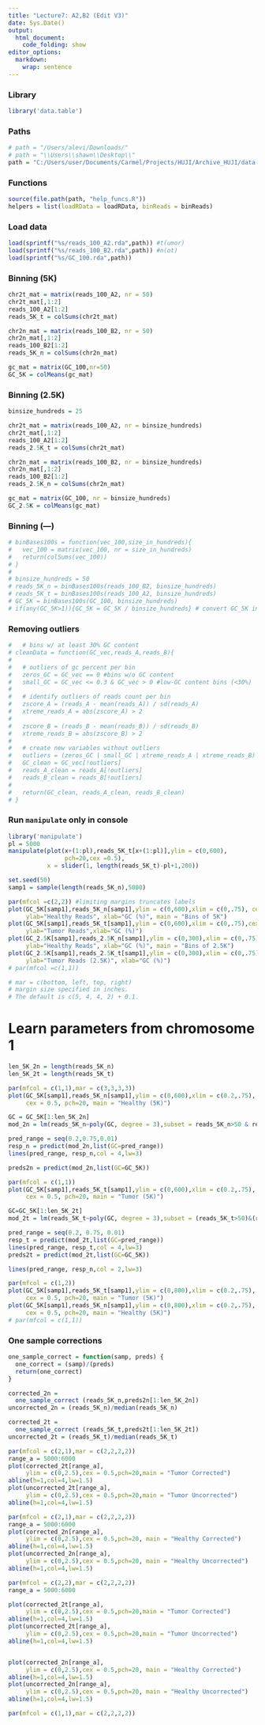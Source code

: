 ```yaml
---
title: "Lecture7: A2,B2 (Edit V3)"
date: Sys.Date()
output:
  html_document:
    code_folding: show
editor_options: 
  markdown: 
    wrap: sentence
---
```


### Library
```r
library('data.table')
```

### Paths
```r
# path = "/Users/alevi/Downloads/"
# path = "\\Users\\shawn\\Desktop\\"
path = "C:/Users/user/Documents/Carmel/Projects/HUJI/Archive_HUJI/data-analysis-genomics/data"
```

### Functions
```r
source(file.path(path, "help_funcs.R"))
helpers = list(loadRData = loadRData, binReads = binReads)
```

### Load data
```r
load(sprintf("%s/reads_100_A2.rda",path)) #t(umor)
load(sprintf("%s/reads_100_B2.rda",path)) #n(ot)
load(sprintf("%s/GC_100.rda",path))
```



### Binning (5K)

```r
chr2t_mat = matrix(reads_100_A2, nr = 50)
chr2t_mat[,1:2]
reads_100_A2[1:2]
reads_5K_t = colSums(chr2t_mat)

chr2n_mat = matrix(reads_100_B2, nr = 50)
chr2n_mat[,1:2]
reads_100_B2[1:2]
reads_5K_n = colSums(chr2n_mat)

gc_mat = matrix(GC_100,nr=50)
GC_5K = colMeans(gc_mat)
```


### Binning (2.5K)

```r
binsize_hundreds = 25

chr2t_mat = matrix(reads_100_A2, nr = binsize_hundreds)
chr2t_mat[,1:2]
reads_100_A2[1:2]
reads_2.5K_t = colSums(chr2t_mat)

chr2n_mat = matrix(reads_100_B2, nr = binsize_hundreds)
chr2n_mat[,1:2]
reads_100_B2[1:2]
reads_2.5K_n = colSums(chr2n_mat)

gc_mat = matrix(GC_100, nr = binsize_hundreds)
GC_2.5K = colMeans(gc_mat)
```

### Binning (---)
```r
# binBases100s = function(vec_100,size_in_hundreds){
#   vec_100 = matrix(vec_100, nr = size_in_hundreds)
#   return(colSums(vec_100))
# }
# 
# binsize_hundreds = 50
# reads_5K_n = binBases100s(reads_100_B2, binsize_hundreds)
# reads_5K_t = binBases100s(reads_100_A2, binsize_hundreds)
# GC_5K = binBases100s(GC_100, binsize_hundreds)
# if(any(GC_5K>1)){GC_5K = GC_5K / binsize_hundreds} # convert GC_5K into percentages

```

### Removing outliers
```r
#   # bins w/ at least 30% GC content
# cleanData = function(GC_vec,reads_A,reads_B){
#   
#   # outliers of gc percent per bin
#   zeros_GC = GC_vec == 0 #bins w/o GC content
#   small_GC = GC_vec <= 0.3 & GC_vec > 0 #low-GC content bins (<30%)
#   
#   # identify outliers of reads count per bin
#   zscore_A = (reads_A - mean(reads_A)) / sd(reads_A)
#   xtreme_reads_A = abs(zscore_A) > 2
#   
#   zscore_B = (reads_B - mean(reads_B)) / sd(reads_B)
#   xtreme_reads_B = abs(zscore_B) > 2
#   
#   # create new variables without outliers
#   outliers = (zeros_GC | small_GC | xtreme_reads_A | xtreme_reads_B)
#   GC_clean = GC_vec[!outliers]
#   reads_A_clean = reads_A[!outliers]
#   reads_B_clean = reads_B[!outliers]
# 
#   return(GC_clean, reads_A_clean, reads_B_clean)
# }

```

### Run `manipulate` only in console
```r
library('manipulate')
pl = 5000
manipulate(plot(x+(1:pl),reads_5K_t[x+(1:pl)],ylim = c(0,600),
                pch=20,cex =0.5),
           x = slider(1, length(reads_5K_t)-pl+1,200))
```


```r
set.seed(50)
samp1 = sample(length(reads_5K_n),5000)

par(mfcol =c(2,2)) #limiting margins truncates labels
plot(GC_5K[samp1],reads_5K_n[samp1],ylim = c(0,600),xlim = c(0,.75), cex = 0.4, pch=20, 
     ylab="Healthy Reads", xlab="GC (%)", main = "Bins of 5K")
plot(GC_5K[samp1],reads_5K_t[samp1],ylim = c(0,600),xlim = c(0,.75),cex = 0.4, pch=20,  
     ylab="Tumor Reads",xlab="GC (%)")
plot(GC_2.5K[samp1],reads_2.5K_n[samp1],ylim = c(0,300),xlim = c(0,.75), cex = 0.4, pch=20, 
     ylab="Healthy Reads", xlab="GC (%)", main = "Bins of 2.5K")
plot(GC_2.5K[samp1],reads_2.5K_t[samp1],ylim = c(0,300),xlim = c(0,.75),cex = 0.4, pch=20,  
     ylab="Tumor Reads (2.5K)", xlab="GC (%)")
# par(mfcol =c(1,1))

# mar = c(bottom, left, top, right)
# margin size specified in inches.
# The default is c(5, 4, 4, 2) + 0.1.
```


# Learn parameters from chromosome 1

```r
len_5K_2n = length(reads_5K_n)
len_5K_2t = length(reads_5K_t)

par(mfcol = c(1,1),mar = c(3,3,3,3))
plot(GC_5K[samp1],reads_5K_n[samp1],ylim = c(0,600),xlim = c(0.2,.75), 
     cex = 0.5, pch=20, main = "Healthy (5K)")

GC = GC_5K[1:len_5K_2n]
mod_2n = lm(reads_5K_n~poly(GC, degree = 3),subset = reads_5K_n>50 & reads_5K_n<600 )

pred_range = seq(0.2,0.75,0.01)
resp_n = predict(mod_2n,list(GC=pred_range))
lines(pred_range, resp_n,col = 4,lw=3)

preds2n = predict(mod_2n,list(GC=GC_5K))

```





```r
par(mfcol = c(1,1))
plot(GC_5K[samp1],reads_5K_t[samp1],ylim = c(0,600),xlim = c(0.2,.75), 
     cex = 0.5, pch=20, main = "Tumor (5K)")

GC=GC_5K[1:len_5K_2t]
mod_2t = lm(reads_5K_t~poly(GC, degree = 3),subset = (reads_5K_t>50)&(reads_5K_t<500))

pred_range = seq(0.2, 0.75, 0.01)
resp_t = predict(mod_2t,list(GC=pred_range))
lines(pred_range, resp_t,col = 4,lw=3)
preds2t = predict(mod_2t,list(GC=GC_5K))

lines(pred_range, resp_n,col = 2,lw=3)

```

```r
par(mfcol = c(1,2))
plot(GC_5K[samp1],reads_5K_t[samp1],ylim = c(0,800),xlim = c(0.2,.75), 
     cex = 0.5, pch=20, main = "Tumor (5K)")
plot(GC_5K[samp1],reads_5K_n[samp1],ylim = c(0,800),xlim = c(0.2,.75), 
     cex = 0.5, pch=20, main = "Healthy (5K)")
# par(mfcol = c(1,1))
```




### One sample corrections

```r
one_sample_correct = function(samp, preds) {
  one_correct = (samp)/(preds)
  return(one_correct)
}

```



```r
corrected_2n = 
  one_sample_correct (reads_5K_n,preds2n[1:len_5K_2n])
uncorrected_2n = (reads_5K_n)/median(reads_5K_n) 

corrected_2t = 
  one_sample_correct (reads_5K_t,preds2t[1:len_5K_2t])
uncorrected_2t = (reads_5K_t)/median(reads_5K_t) 
```





```r
par(mfcol = c(2,1),mar = c(2,2,2,2))
range_a = 5000:6000
plot(corrected_2t[range_a],
     ylim = c(0,2.5),cex = 0.5,pch=20,main = "Tumor Corrected")
abline(h=1,col=4,lw=1.5)
plot(uncorrected_2t[range_a],
     ylim = c(0,2.5),cex = 0.5,pch=20,main = "Tumor Uncorrected")
abline(h=1,col=4,lw=1.5)

```





```r
par(mfcol = c(2,1),mar = c(2,2,2,2))
range_a = 5000:6000
plot(corrected_2n[range_a],
     ylim = c(0,2.5),cex = 0.5,pch=20, main = "Healthy Corrected")
abline(h=1,col=4,lw=1.5)
plot(uncorrected_2n[range_a],
     ylim = c(0,2.5),cex = 0.5,pch=20, main = "Healthy Uncorrected")
abline(h=1,col=4,lw=1.5)

```



```r
par(mfcol = c(2,2),mar = c(2,2,2,2))
range_a = 5000:6000

plot(corrected_2t[range_a],
     ylim = c(0,2.5),cex = 0.5,pch=20,main = "Tumor Corrected")
abline(h=1,col=4,lw=1.5)
plot(uncorrected_2t[range_a],
     ylim = c(0,2.5),cex = 0.5,pch=20,main = "Tumor Uncorrected")
abline(h=1,col=4,lw=1.5)


plot(corrected_2n[range_a],
     ylim = c(0,2.5),cex = 0.5,pch=20, main = "Healthy Corrected")
abline(h=1,col=4,lw=1.5)
plot(uncorrected_2n[range_a],
     ylim = c(0,2.5),cex = 0.5,pch=20, main = "Healthy Uncorrected")
abline(h=1,col=4,lw=1.5)

par(mfcol = c(1,1),mar = c(2,2,2,2))
```


